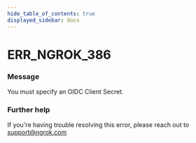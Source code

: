 ```yaml
---
hide_table_of_contents: true
displayed_sidebar: docs
---
```



# ERR_NGROK_386

### Message
You must specify an OIDC Client Secret.

<ErrorDetails error='err_ngrok_386' />


### Further help
If you're having trouble resolving this error, please reach out to [support@ngrok.com](mailto:support@ngrok.com?subject=Help%20with%20ERR_NGROK_386)

